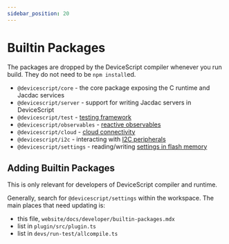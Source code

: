 ```yaml
---
sidebar_position: 20
---
```


# Builtin Packages

The packages are dropped by the DeviceScript compiler whenever you run build.
They do not need to be `npm install`ed.

-   `@devicescript/core` - the core package exposing the C runtime and Jacdac services
-   `@devicescript/server` - support for writing Jacdac servers in DeviceScript
-   `@devicescript/test` - [testing framework](/developer/testing)
-   `@devicescript/observables` - [reactive observables](/developer/observables)
-   `@devicescript/cloud` - [cloud connectivity](/developer/cloud)
-   `@devicescript/i2c` - interacting with [I2C peripherals](/developer/cloud)
-   `@devicescript/settings` - reading/writing [settings in flash memory](/developer/cloud)

## Adding Builtin Packages

This is only relevant for developers of DeviceScript compiler and runtime.

Generally, search for `@devicescript/settings` within the workspace.
The main places that need updating is:

-   this file, `website/docs/developer/builtin-packages.mdx`
-   list in `plugin/src/plugin.ts`
-   list in `devs/run-test/allcompile.ts`
